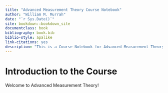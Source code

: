 ```yaml
--- 
title: "Advanced Measurement Theory Course Notebook"
author: "William M. Murrah"
date: "`r Sys.Date()`"
site: bookdown::bookdown_site
documentclass: book
bibliography: book.bib
biblio-style: apalike
link-citations: yes
description: "This is a Course Notebook for Advanced Measurement Theory (ERMA 8350)"
---
```


# Introduction to the Course {-}



Welcome to Advanced Measurement Theory!

